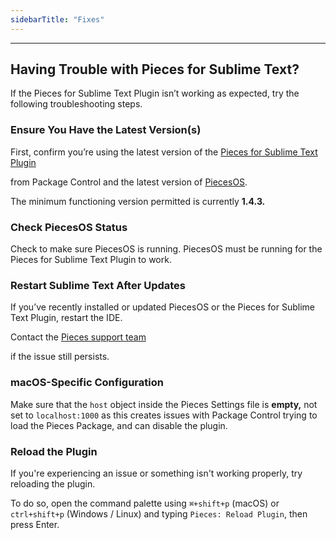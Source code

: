 ```yaml
---
sidebarTitle: "Fixes"
---
```


---

## Having Trouble with Pieces for Sublime Text?

If the Pieces for Sublime Text Plugin isn’t working as expected, try the following troubleshooting steps.

<on-device-storage />

### Ensure You Have the Latest Version(s)

First, confirm you’re using the latest version of the <a target="_blank" href="https://packagecontrol.io/packages/Pieces">
Pieces for Sublime Text Plugin</a>

 from Package Control and the latest version of [PiecesOS](https://docs.pieces.app/products/core-dependencies/pieces-os).

The minimum functioning version permitted is currently **1.4.3.**

### Check PiecesOS Status

Check to make sure PiecesOS is running. PiecesOS must be running for the Pieces for Sublime Text Plugin to work.

### Restart Sublime Text After Updates

If you’ve recently installed or updated PiecesOS or the Pieces for Sublime Text Plugin, restart the IDE.

Contact the <a target="_blank" href="https://getpieces.typeform.com/to/mCjBSIjF#docs-sublime">
Pieces support team</a>

 if the issue still persists.

### macOS-Specific Configuration

Make sure that the `host` object inside the Pieces Settings file is **empty,** not set to `localhost:1000` as this creates issues with Package Control trying to load the Pieces Package, and can disable the plugin.

### Reload the Plugin<a target="_blank" href="https://docs.pieces.app/extensions-plugins/sublime#reload-the-plugin">​</a>

If you're experiencing an issue or something isn't working properly, try reloading the plugin.

To do so, open the command palette using `⌘+shift+p` (macOS) or `ctrl+shift+p` (Windows / Linux) and typing `Pieces: Reload Plugin`, then press Enter.

<img
  className="mx-auto"
/>